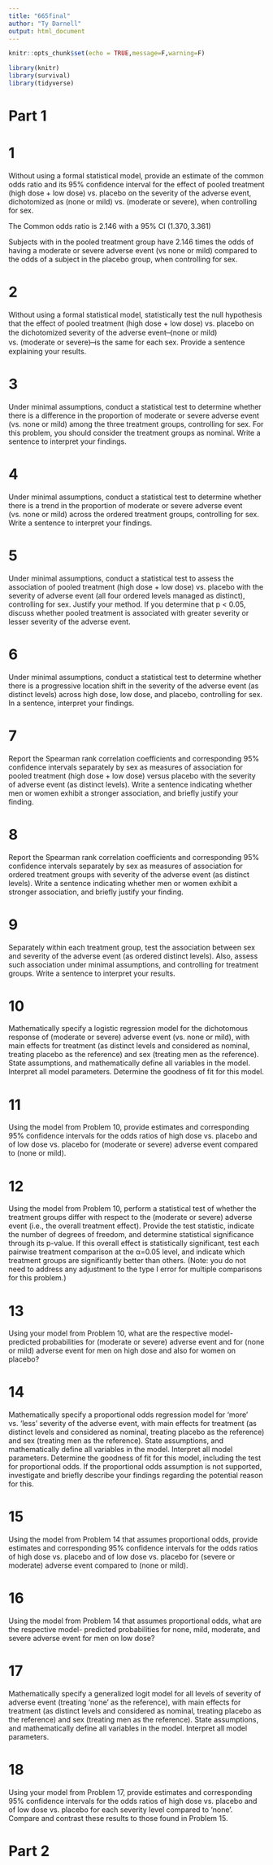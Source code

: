 ```yaml
---
title: "665final"
author: "Ty Darnell"
output: html_document
---
```


```r
knitr::opts_chunk$set(echo = TRUE,message=F,warning=F)
```

```r
library(knitr)
library(survival)
library(tidyverse)
```

# Part 1

# 1

Without using a formal statistical model, provide an estimate of the common odds ratio and its 95%
confidence interval for the effect of pooled treatment (high dose + low dose) vs. placebo on the
severity of the adverse event, dichotomized as (none or mild) vs. (moderate or severe), when
controlling for sex.

The Common odds ratio is 2.146 with a 95% CI $(1.370,3.361)$ 

Subjects with in the pooled treatment group have 2.146 times the odds of having a moderate or severe adverse event (vs none or mild) compared to the odds of a subject in the placebo group, when controlling for sex.

# 2

Without using a formal statistical model, statistically test the null hypothesis that the effect of pooled
treatment (high dose + low dose) vs. placebo on the dichotomized severity of the adverse event ̶
(none or mild) vs. (moderate or severe) ̶ is the same for each sex. Provide a sentence explaining
your results.


# 3 

Under minimal assumptions, conduct a statistical test to determine whether there is a difference in
the proportion of moderate or severe adverse event (vs. none or mild) among the three treatment
groups, controlling for sex. For this problem, you should consider the treatment groups as nominal.
Write a sentence to interpret your findings.

# 4

Under minimal assumptions, conduct a statistical test to determine whether there is a trend in the
proportion of moderate or severe adverse event (vs. none or mild) across the ordered treatment
groups, controlling for sex. Write a sentence to interpret your findings.

# 5

Under minimal assumptions, conduct a statistical test to assess the association of pooled treatment
(high dose + low dose) vs. placebo with the severity of adverse event (all four ordered levels managed
as distinct), controlling for sex. Justify your method. If you determine that p < 0.05, discuss whether
pooled treatment is associated with greater severity or lesser severity of the adverse event.

# 6

Under minimal assumptions, conduct a statistical test to determine whether there is a progressive
location shift in the severity of the adverse event (as distinct levels) across high dose, low dose, and
placebo, controlling for sex. In a sentence, interpret your findings.


# 7

Report the Spearman rank correlation coefficients and corresponding 95% confidence intervals
separately by sex as measures of association for pooled treatment (high dose + low dose) versus
placebo with the severity of adverse event (as distinct levels). Write a sentence indicating whether
men or women exhibit a stronger association, and briefly justify your finding.

# 8

Report the Spearman rank correlation coefficients and corresponding 95% confidence intervals
separately by sex as measures of association for ordered treatment groups with severity of the adverse
event (as distinct levels). Write a sentence indicating whether men or women exhibit a stronger
association, and briefly justify your finding.

# 9 

Separately within each treatment group, test the association between sex and severity of the adverse
event (as ordered distinct levels). Also, assess such association under minimal assumptions, and
controlling for treatment groups. Write a sentence to interpret your results.

# 10

Mathematically specify a logistic regression model for the dichotomous response of (moderate or
severe) adverse event (vs. none or mild), with main effects for treatment (as distinct levels and
considered as nominal, treating placebo as the reference) and sex (treating men as the reference).
State assumptions, and mathematically define all variables in the model. Interpret all model
parameters. Determine the goodness of fit for this model.

# 11

Using the model from Problem 10, provide estimates and corresponding 95% confidence intervals
for the odds ratios of high dose vs. placebo and of low dose vs. placebo for (moderate or severe)
adverse event compared to (none or mild).

# 12

Using the model from Problem 10, perform a statistical test of whether the treatment groups differ
with respect to the (moderate or severe) adverse event (i.e., the overall treatment effect). Provide the
test statistic, indicate the number of degrees of freedom, and determine statistical significance
through its p-value. If this overall effect is statistically significant, test each pairwise treatment
comparison at the α=0.05 level, and indicate which treatment groups are significantly better than
others. (Note: you do not need to address any adjustment to the type I error for multiple comparisons
for this problem.)

# 13

Using your model from Problem 10, what are the respective model-predicted probabilities for
(moderate or severe) adverse event and for (none or mild) adverse event for men on high dose and
also for women on placebo?

# 14

Mathematically specify a proportional odds regression model for ‘more’ vs. ‘less’ severity of the
adverse event, with main effects for treatment (as distinct levels and considered as nominal, treating
placebo as the reference) and sex (treating men as the reference). State assumptions, and
mathematically define all variables in the model. Interpret all model parameters. Determine the
goodness of fit for this model, including the test for proportional odds. If the proportional odds
assumption is not supported, investigate and briefly describe your findings regarding the potential
reason for this.

# 15 

Using the model from Problem 14 that assumes proportional odds, provide estimates and
corresponding 95% confidence intervals for the odds ratios of high dose vs. placebo and of low dose
vs. placebo for (severe or moderate) adverse event compared to (none or mild).

# 16

Using the model from Problem 14 that assumes proportional odds, what are the respective model-
predicted probabilities for none, mild, moderate, and severe adverse event for men on low dose?

# 17

Mathematically specify a generalized logit model for all levels of severity of adverse event (treating
‘none’ as the reference), with main effects for treatment (as distinct levels and considered as nominal,
treating placebo as the reference) and sex (treating men as the reference). State assumptions, and
mathematically define all variables in the model. Interpret all model parameters.

# 18

Using your model from Problem 17, provide estimates and corresponding 95% confidence intervals
for the odds ratios of high dose vs. placebo and of low dose vs. placebo for each severity level
compared to ‘none’. Compare and contrast these results to those found in Problem 15.

# Part 2
